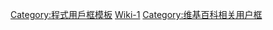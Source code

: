 {{Userbox-level
| id = [[Wiki标记语言|Wiki]]
| level = 1a
| info = 這個-{zh-hant:用戶;zh-hans:用户;zh-tw:使用者}-能'''[[:Category:User Wiki-1|簡單地]]'''運用[[Wikipedia:新手入門/維基文本|維基文本]]，但插入圖片等複雜語法仍需藉助編輯按鈕。
| info-s = 9
| usercategory = User Wiki-1
| nocat = {{{nocat|}}}
}}<noinclude>
[[Category:程式用戶框模板]]
[[Category:维基媒体用户框模板|Wiki-1]]
[[Category:维基百科相关用户框]]
</noinclude>